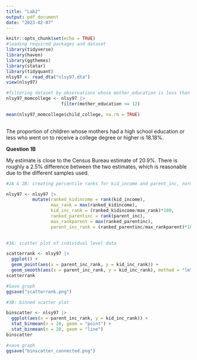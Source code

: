 ```yaml
---
title: "Lab2"
output: pdf_document
date: "2023-02-07"
---
```


```r
knitr::opts_chunk$set(echo = TRUE)
#loading required packages and dataset
library(tidyverse)
library(haven)
library(ggthemes)
library(statar) 
library(tidyquant)
nlsy97 <- read_dta("nlsy97.dta")
view(nlsy97)

```

```r

#filtering dataset by observations whose mother_education is less than or equal to 12, then calculating mean of child_college for those observations
nlsy97_momcollege <- nlsy97 |> 
                     filter(mother_education <= 12) 

mean(nlsy97_momcollege$child_college, na.rm = TRUE)
          
```
The proportion of children whose mothers had a high school education or less who went on to receive a college degree or higher is 18.18%.

**Question 1B**

My estimate is close to the Census Bureau estimate of 20.9%. There is roughly a 2.5% difference between the two estimates, which is reasonable due to the different samples used. 

```r
#2A & 2B: creating percentile ranks for kid_income and parent_inc, normalized to 100

nlsy97 <- nlsy97 |> 
          mutate(ranked_kidincome = rank(kid_income),
                 max_rank = max(ranked_kidincome),
                 kid_inc_rank = (ranked_kidincome/max_rank)*100,
                 ranked_parentinc = rank(parent_inc),
                 max_rankparent = max(ranked_parentinc),
                 parent_inc_rank = (ranked_parentinc/max_rankparent)*100)
              

```


```r

#3A: scatter plot of individual level data

scatterrank <- nlsy97 |> 
  ggplot() +
  geom_point(aes(x = parent_inc_rank, y = kid_inc_rank)) +
  geom_smooth(aes(x = parent_inc_rank, y = kid_inc_rank), method = "lm", se = F)
scatterrank

#Save graph 
ggsave("scatterrank.png")

#3B: binned scatter plot

binscatter <- nlsy97 |> 
  ggplot(aes(x = parent_inc_rank, y = kid_inc_rank)) +
  stat_binmean(n = 20, geom = "point") +
  stat_binmean(n = 20, geom = "line")
binscatter

#save graph
ggsave("binscatter_connected.png")


```


